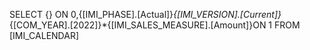 SELECT {} ON 0,{[IMI_PHASE].[Actual]}*{[IMI_VERSION].[Current]}*{[COM_YEAR].[2022]}*{[IMI_SALES_MEASURE].[Amount]}ON 1 FROM [IMI_CALENDAR] 